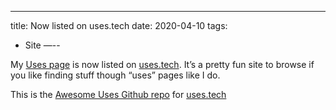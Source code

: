 ---
title: Now listed on uses.tech
date: 2020-04-10
tags:
  - Site
—--

My [Uses page](/uses) is now listed on [uses.tech](https://uses.tech). It’s a pretty fun site to browse if you like finding stuff though “uses” pages like I do. 

This is the [Awesome Uses Github repo](https://github.com/wesbos/awesome-uses) for [uses.tech](https://uses.tech)